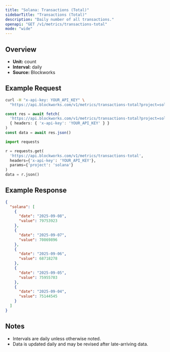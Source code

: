 ```yaml
---
title: "Solana: Transactions (Total)"
sidebarTitle: "Transactions (Total)"
description: "Daily number of all transactions."
openapi: "GET /v1/metrics/transactions-total"
mode: "wide"
---
```


## Overview

- **Unit:** count
- **Interval:** daily
- **Source:** Blockworks

## Example Request

<CodeGroup>

```bash cURL
curl -H "x-api-key: YOUR_API_KEY" \
  "https://api.blockworks.com/v1/metrics/transactions-total?project=solana"
```

```typescript TypeScript
const res = await fetch(
  'https://api.blockworks.com/v1/metrics/transactions-total?project=solana',
  { headers: { 'x-api-key': 'YOUR_API_KEY' } }
)
const data = await res.json()
```

```python Python
import requests

r = requests.get(
  'https://api.blockworks.com/v1/metrics/transactions-total',
  headers={'x-api-key': 'YOUR_API_KEY'},
  params={'project': 'solana'}
)
data = r.json()
```

</CodeGroup>

## Example Response

```json
{
  "solana": [
    {
      "date": "2025-09-08",
      "value": 79753923
    },
    {
      "date": "2025-09-07",
      "value": 70869896
    },
    {
      "date": "2025-09-06",
      "value": 68718278
    },
    {
      "date": "2025-09-05",
      "value": 75955703
    },
    {
      "date": "2025-09-04",
      "value": 75144545
    }
  ]
}
```

## Notes
- Intervals are daily unless otherwise noted.
- Data is updated daily and may be revised after late-arriving data.